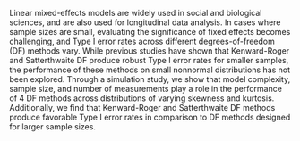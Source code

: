 Linear mixed-effects models are widely used in social and biological sciences, and are also used for longitudinal data analysis. In cases where sample sizes are small, evaluating the significance of fixed effects becomes challenging, and Type I error rates across different degrees-of-freedom (DF) methods vary. While previous studies have shown that Kenward-Roger and Satterthwaite DF produce robust Type I error rates for smaller samples, the performance of these methods on small nonnormal distributions has not been explored. Through a simulation study, we show that model complexity, sample size, and number of measurements play a role in the performance of 4 DF methods across distributions of varying skewness and kurtosis. Additionally, we find that Kenward-Roger and Satterthwaite DF methods produce favorable Type I error rates in comparison to DF methods designed for larger sample sizes. 

